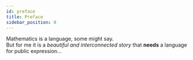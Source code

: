 ```yaml
---
id: preface
title: Preface
sidebar_position: 0
---
```


Mathematics is a language, some might say.  
But for me it is a *beautiful and interconnected story* that **needs** a language
for public expression&hellip;  <!-- paste your full preface here -->
